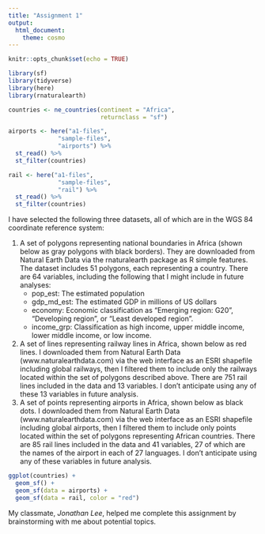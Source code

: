 ```yaml
---
title: "Assignment 1"
output: 
  html_document:
    theme: cosmo
---
```


```r
knitr::opts_chunk$set(echo = TRUE)
```

```r
library(sf)
library(tidyverse)
library(here)
library(rnaturalearth)

countries <- ne_countries(continent = "Africa",
                          returnclass = "sf")

airports <- here("a1-files",
              "sample-files",
              "airports") %>%
  st_read() %>%
  st_filter(countries)

rail <- here("a1-files",
              "sample-files",
              "rail") %>%
  st_read() %>%
  st_filter(countries)
```

I have selected the following three datasets, all of which are in the 
WGS 84 coordinate reference system:

1. A set of polygons representing national boundaries in Africa (shown below 
as gray polygons with black borders). They are downloaded from Natural Earth 
Data via the rnaturalearth package as R simple features. The dataset 
includes 51 polygons, each representing a country. There are 64 variables, 
including the following that I might include in future analyses:
    * pop_est: The estimated population
    * gdp_md_est: The estimated GDP in millions of US dollars 
    * economy: Economic classification as "Emerging region: G20", "Developing region", or "Least developed region".
    * income_grp: Classification as high income, upper middle income, 
    lower middle income, or low income.
2. A set of lines representing railway lines in Africa, shown below as red 
lines. I downloaded them from Natural Earth Data (www.naturalearthdata.com) 
via the web interface as an ESRI shapefile including global railways, then I 
filtered them to include only the railways located within the set of polygons
described above. There are 751 rail lines included in the data and 13 
variables. I don't anticipate using any of these 13 variables in future 
analysis.
3. A set of points representing airports in Africa, shown below as black 
dots. I downloaded them from Natural Earth Data (www.naturalearthdata.com) 
via the web interface as an ESRI shapefile including global airports, then I 
filtered them to include only points located within the set of polygons 
representing African countries. There are 85 rail lines included in the data 
and 41 variables, 27 of which are the names of the airport in each of 27 
languages. I don't anticipate using any of these variables in future 
analysis.

```r
ggplot(countries) +
  geom_sf() +
  geom_sf(data = airports) +
  geom_sf(data = rail, color = "red")
```

My classmate, *Jonathan Lee*, helped me complete this assignment by brainstorming
with me about potential topics.
